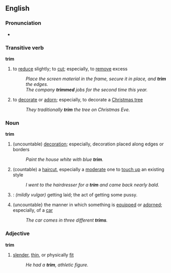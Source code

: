 ==English==

===Pronunciation===
*{{audio|en-us-trim.ogg|Audio (US)}}

===Transitive verb===
'''trim'''
# to [[reduce]] slightly; to [[cut]]; especially, to [[remove]] excess
#:''Place the screen material in the frame, secure it in place, and '''trim''' the edges.''
#:''The company '''trimmed''' jobs for the second time this year.''
# to [[decorate]] or [[adorn]]; especially, to decorate a [[Christmas tree]]
#:''They traditionally '''trim''' the tree on Christmas Eve.''

===Noun===
'''trim'''
# (uncountable) [[decoration]]; especially, decoration placed along edges or borders
#:''Paint the house white with blue '''trim'''.''
# (countable) a [[haircut]], especially a [[moderate]] one to [[touch up]] an existing style
#:''I went to the hairdresser for a '''trim''' and came back nearly bald.''
# {{slang}}: ''(mildly vulgar)'' getting laid; the act of getting some pussy. <!--Yes, that mildly vulgar, no more, no less.  Doesn't work with gender reversed, doesn't work as a verb nor adjective either.-->
#(uncountable} the manner in which something is [[equipped]] or [[adorned]]; especially, of a [[car]]
#:''The car comes in three different '''trims'''.''

===Adjective===
'''trim'''
# [[slender]], [[thin]], or physically [[fit]]
#:''He had a '''trim''', athletic figure.''